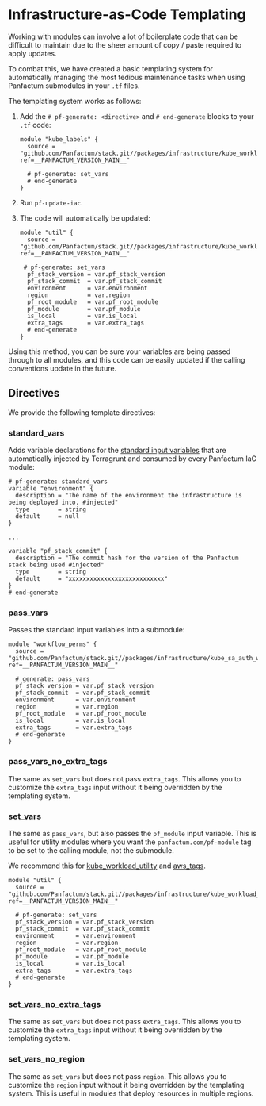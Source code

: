 # Infrastructure-as-Code Templating

Working with modules can involve a lot of boilerplate code that can be difficult to maintain due
to the sheer amount of copy / paste required to apply updates.

To combat this, we have created a basic templating system for automatically managing the most tedious maintenance tasks
when using Panfactum submodules in your `.tf` files.

The templating system works as follows:

1. Add the `# pf-generate: <directive>` and `# end-generate` blocks to your `.tf` code:

   ```hcl
   module "kube_labels" {
     source = "github.com/Panfactum/stack.git//packages/infrastructure/kube_workload_utility?ref=__PANFACTUM_VERSION_MAIN__"

     # pf-generate: set_vars
     # end-generate
   }
   ```

2. Run `pf-update-iac`.

3. The code will automatically be updated:

   ```hcl
   module "util" {
     source = "github.com/Panfactum/stack.git//packages/infrastructure/kube_workload_utility?ref=__PANFACTUM_VERSION_MAIN__"

    # pf-generate: set_vars
     pf_stack_version = var.pf_stack_version
     pf_stack_commit  = var.pf_stack_commit
     environment      = var.environment
     region           = var.region
     pf_root_module   = var.pf_root_module
     pf_module        = var.pf_module
     is_local         = var.is_local
     extra_tags       = var.extra_tags
     # end-generate
   }
   ```

Using this method, you can be sure your variables are being passed through to all modules, and this code can be
easily updated if the calling conventions update in the future.

## Directives

We provide the following template directives:

### standard\_vars

Adds variable declarations for the
[standard input variables](/docs/main/reference/infrastructure-modules/overview#standard-variables) that are automatically
injected by Terragrunt and consumed by every Panfactum IaC module:

```hcl
# pf-generate: standard_vars
variable "environment" {
  description = "The name of the environment the infrastructure is being deployed into. #injected"
  type        = string
  default     = null
}

...

variable "pf_stack_commit" {
  description = "The commit hash for the version of the Panfactum stack being used #injected"
  type        = string
  default     = "xxxxxxxxxxxxxxxxxxxxxxxxxxx"
}
# end-generate
```

### pass\_vars

Passes the standard input variables into a submodule:

```hcl
module "workflow_perms" {
  source = "github.com/Panfactum/stack.git//packages/infrastructure/kube_sa_auth_workflow?ref=__PANFACTUM_VERSION_MAIN__"

  # generate: pass_vars
  pf_stack_version = var.pf_stack_version
  pf_stack_commit  = var.pf_stack_commit
  environment      = var.environment
  region           = var.region
  pf_root_module   = var.pf_root_module
  is_local         = var.is_local
  extra_tags       = var.extra_tags
  # end-generate
}
```

### pass\_vars\_no\_extra\_tags

The same as `set_vars` but does not pass `extra_tags`. This allows you to customize the `extra_tags` input
without it being overridden by the templating system.

### set\_vars

The same as `pass_vars`, but also passes the `pf_module` input variable. This is useful for utility modules
where you want the `panfactum.com/pf-module` tag to be set to the calling module, not the submodule.

We recommend this for [kube\_workload\_utility](/docs/main/reference/infrastructure-modules/submodule/kubernetes/kube_workload_utility)
and [aws\_tags](/docs/main/reference/infrastructure-modules/submodule/aws/aws_tags).

```hcl
module "util" {
  source = "github.com/Panfactum/stack.git//packages/infrastructure/kube_workload_utility?ref=__PANFACTUM_VERSION_MAIN__"

  # pf-generate: set_vars
  pf_stack_version = var.pf_stack_version
  pf_stack_commit  = var.pf_stack_commit
  environment      = var.environment
  region           = var.region
  pf_root_module   = var.pf_root_module
  pf_module        = var.pf_module
  is_local         = var.is_local
  extra_tags       = var.extra_tags
  # end-generate
}
```

### set\_vars\_no\_extra\_tags

The same as `set_vars` but does not pass `extra_tags`. This allows you to customize the `extra_tags` input
without it being overridden by the templating system.

### set\_vars\_no\_region

The same as `set_vars` but does not pass `region`. This allows you to customize the `region` input
without it being overridden by the templating system. This is useful in modules that deploy resources in
multiple regions.
